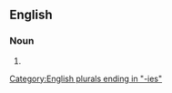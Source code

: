 ==English==

===Noun===
{{head|en|noun form}}

# {{plural of|en|loganberry}}

[[Category:English plurals ending in "-ies"]]